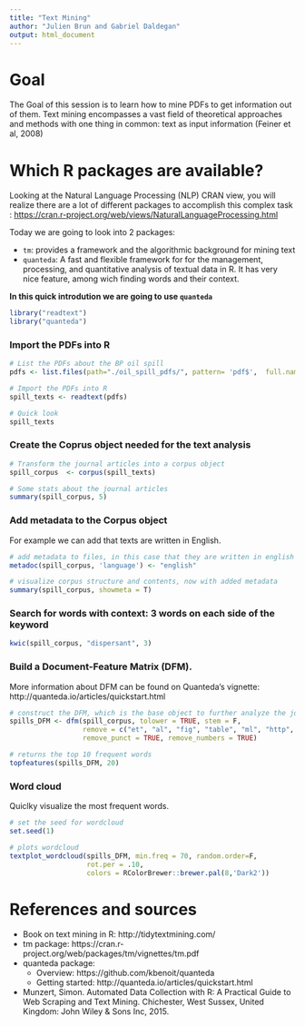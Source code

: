 ```yaml
---
title: "Text Mining"
author: "Julien Brun and Gabriel Daldegan"
output: html_document
---
```


# Goal

The Goal of this session is to learn how to mine PDFs to get information out of them. Text mining encompasses a vast field of theoretical approaches and methods with one thing in common: text as input information (Feiner et al, 2008) 


# Which R packages are available?

Looking at the Natural Language Processing (NLP) CRAN view, you will realize there are a lot of different packages to accomplish this complex task : <https://cran.r-project.org/web/views/NaturalLanguageProcessing.html>

Today we are going to look into 2 packages:

- `tm`: provides a framework and the algorithmic background for mining text
- `quanteda`: A fast and flexible framework for for the management, processing, and quantitative analysis of textual data in R. It has very nice feature, among wich finding words and their context.

**In this quick introdution we are going to use `quanteda`**


```r

library("readtext")
library("quanteda")
```

### Import the PDFs into R

```r
# List the PDFs about the BP oil spill
pdfs <- list.files(path="./oil_spill_pdfs/", pattern= 'pdf$',  full.names = TRUE) 

# Import the PDFs into R
spill_texts <- readtext(pdfs)

# Quick look
spill_texts

```

### Create the Coprus object needed for the text analysis

```r

# Transform the journal articles into a corpus object
spill_corpus  <- corpus(spill_texts)

# Some stats about the journal articles
summary(spill_corpus, 5)

```

### Add metadata to the Corpus object

For example we can add that texts are written in English.
```r
# add metadata to files, in this case that they are written in english
metadoc(spill_corpus, 'language') <- "english" 

# visualize corpus structure and contents, now with added metadata
summary(spill_corpus, showmeta = T)
```

### Search for words with context: 3 words on each side of the keyword

```r

kwic(spill_corpus, "dispersant", 3)

```


### Build a Document-Feature Matrix (DFM). 

More information about DFM can be found on Quanteda's vignette: http://quanteda.io/articles/quickstart.html

```r
# construct the DFM, which is the base object to further analyze the journal articles
spills_DFM <- dfm(spill_corpus, tolower = TRUE, stem = F, 
                  remove = c("et", "al", "fig", "table", "ml", "http", stopwords("SMART")),
                  remove_punct = TRUE, remove_numbers = TRUE)

# returns the top 10 frequent words
topfeatures(spills_DFM, 20) 
```

### Word cloud

Quiclky visualize the most frequent words.

```r
# set the seed for wordcloud
set.seed(1)

# plots wordcloud
textplot_wordcloud(spills_DFM, min.freq = 70, random.order=F, 
                   rot.per = .10,  
                   colors = RColorBrewer::brewer.pal(8,'Dark2')) 
```

# References and sources

- Book on text mining in R: http://tidytextmining.com/
- tm package: https://cran.r-project.org/web/packages/tm/vignettes/tm.pdf
- quanteda package:
    - Overview: https://github.com/kbenoit/quanteda
    - Getting started: http://quanteda.io/articles/quickstart.html
- Munzert, Simon. Automated Data Collection with R: A Practical Guide to Web Scraping and Text Mining. Chichester, West Sussex, United Kingdom: John Wiley & Sons Inc, 2015.